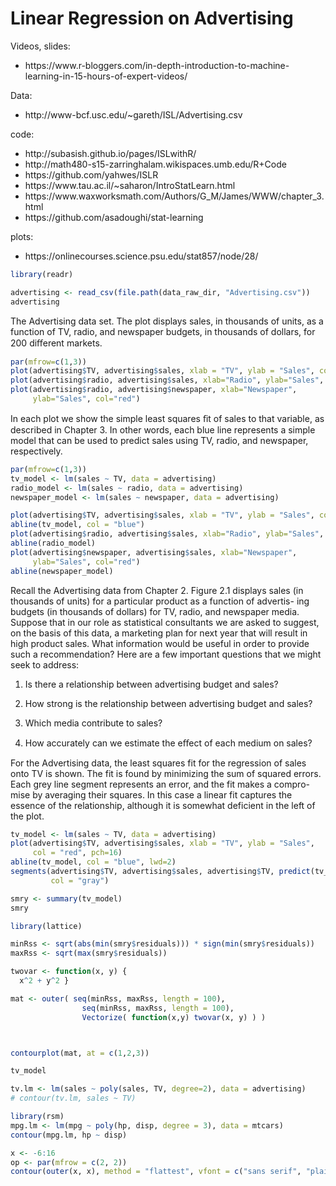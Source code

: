 # Linear Regression on Advertising

Videos, slides:

* https://www.r-bloggers.com/in-depth-introduction-to-machine-learning-in-15-hours-of-expert-videos/

Data:

* http://www-bcf.usc.edu/~gareth/ISL/Advertising.csv

code:

* http://subasish.github.io/pages/ISLwithR/
* http://math480-s15-zarringhalam.wikispaces.umb.edu/R+Code
* https://github.com/yahwes/ISLR
* https://www.tau.ac.il/~saharon/IntroStatLearn.html
* https://www.waxworksmath.com/Authors/G_M/James/WWW/chapter_3.html
* https://github.com/asadoughi/stat-learning

plots:

* https://onlinecourses.science.psu.edu/stat857/node/28/

```r
library(readr)

advertising <- read_csv(file.path(data_raw_dir, "Advertising.csv"))
advertising
```

The Advertising data set. The plot displays sales, in thousands
of units, as a function of TV, radio, and newspaper budgets, in thousands of
dollars, for 200 diﬀerent markets. 

```r
par(mfrow=c(1,3))
plot(advertising$TV, advertising$sales, xlab = "TV", ylab = "Sales", col = "red")
plot(advertising$radio, advertising$sales, xlab="Radio", ylab="Sales", col="red")
plot(advertising$radio, advertising$newspaper, xlab="Newspaper", 
     ylab="Sales", col="red")
```

In each plot we show the simple least squares
ﬁt of sales to that variable, as described in Chapter 3. In other words, each blue
line represents a simple model that can be used to predict sales using TV, radio,
and newspaper, respectively.

```r
par(mfrow=c(1,3))
tv_model <- lm(sales ~ TV, data = advertising)
radio_model <- lm(sales ~ radio, data = advertising)
newspaper_model <- lm(sales ~ newspaper, data = advertising)

plot(advertising$TV, advertising$sales, xlab = "TV", ylab = "Sales", col = "red")
abline(tv_model, col = "blue")
plot(advertising$radio, advertising$sales, xlab="Radio", ylab="Sales", col="red")
abline(radio_model)
plot(advertising$newspaper, advertising$sales, xlab="Newspaper", 
     ylab="Sales", col="red")
abline(newspaper_model)
```

Recall the Advertising data from Chapter 2. Figure 2.1 displays sales
(in thousands of units) for a particular product as a function of advertis-
ing budgets (in thousands of dollars) for TV, radio, and newspaper media.
Suppose that in our role as statistical consultants we are asked to suggest,
on the basis of this data, a marketing plan for next year that will result in
high product sales. What information would be useful in order to provide
such a recommendation? Here are a few important questions that we might
seek to address:

1.  Is there a relationship between advertising budget and sales?

2. How strong is the relationship between advertising budget and sales?

3. Which media contribute to sales?

4. How accurately can we estimate the eﬀect of each medium on sales?


 For the Advertising data, the least squares fit for the regression
of sales onto TV is shown. The fit is found by minimizing the sum of squared
errors. Each grey line segment represents an error, and the fit makes a compro-
mise by averaging their squares. In this case a linear fit captures the essence of
the relationship, although it is somewhat deficient in the left of the plot.

```r
tv_model <- lm(sales ~ TV, data = advertising)
plot(advertising$TV, advertising$sales, xlab = "TV", ylab = "Sales", 
     col = "red", pch=16)
abline(tv_model, col = "blue", lwd=2)
segments(advertising$TV, advertising$sales, advertising$TV, predict(tv_model), 
         col = "gray")
```

```r
smry <- summary(tv_model)
smry
```

```r
library(lattice)

minRss <- sqrt(abs(min(smry$residuals))) * sign(min(smry$residuals))
maxRss <- sqrt(max(smry$residuals))

twovar <- function(x, y) { 
  x^2 + y^2 }

mat <- outer( seq(minRss, maxRss, length = 100),  
                seq(minRss, maxRss, length = 100), 
                Vectorize( function(x,y) twovar(x, y) ) )



contourplot(mat, at = c(1,2,3))
```

```r
tv_model
```

```r
tv.lm <- lm(sales ~ poly(sales, TV, degree=2), data = advertising)
# contour(tv.lm, sales ~ TV)
```

```r
library(rsm)
mpg.lm <- lm(mpg ~ poly(hp, disp, degree = 3), data = mtcars)
contour(mpg.lm, hp ~ disp)
```

```r
x <- -6:16
op <- par(mfrow = c(2, 2))
contour(outer(x, x), method = "flattest", vfont = c("sans serif", "plain"))
```


